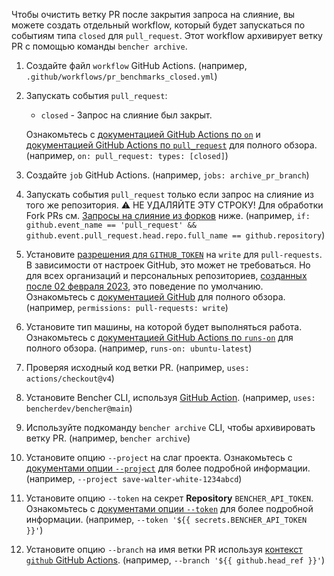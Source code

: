
Чтобы очистить ветку PR после закрытия запроса на слияние,
вы можете создать отдельный workflow, который будет запускаться по событиям типа `closed` для `pull_request`.
Этот workflow архивирует ветку PR с помощью команды `bencher archive`.

<PullRequestsClosedCode />

1. Создайте файл `workflow` GitHub Actions.
   (например, `.github/workflows/pr_benchmarks_closed.yml`)
2. Запускать события `pull_request`:
   - `closed` - Запрос на слияние был закрыт.

   Ознакомьтесь с [документацией GitHub Actions по `on`][github actions on]
   и [документацией GitHub Actions по `pull_request`][github action pull_request] для полного обзора.
   (например, `on: pull_request: types: [closed]`)
3. Создайте `job` GitHub Actions.
   (например, `jobs: archive_pr_branch`)
4. Запускать события `pull_request` только если запрос на слияние из того же репозитория.
   ⚠️ НЕ УДАЛЯЙТЕ ЭТУ СТРОКУ!
   Для обработки Fork PRs см. [Запросы на слияние из форков][pull requests from forks] ниже.
   (например, `if: github.event_name == 'pull_request' && github.event.pull_request.head.repo.full_name == github.repository`)
5. Установите [разрешения для `GITHUB_TOKEN`][github token permissions]
   на `write` для `pull-requests`.
   В зависимости от настроек GitHub, это может не требоваться.
   Но для всех организаций и персональных репозиториев,
   [созданных после 02 февраля 2023][github token read only],
   это поведение по умолчанию.
   Ознакомьтесь с [документацией GitHub][github token permissions security]
   для полного обзора.
   (например, `permissions: pull-requests: write`)
6. Установите тип машины, на которой будет выполняться работа.
   Ознакомьтесь с [документацией GitHub Actions по `runs-on`][github actions runs-on]
   для полного обзора.
   (например, `runs-on: ubuntu-latest`)
7. Проверяя исходный код ветки PR.
   (например, `uses: actions/checkout@v4`)
8. Установите Bencher CLI, используя [GitHub Action][bencher cli github action].
   (например, `uses: bencherdev/bencher@main`)
9. Используйте подкоманду `bencher archive` CLI, чтобы архивировать ветку PR.
   (например, `bencher archive`)
10. Установите опцию `--project` на слаг проекта.
    Ознакомьтесь с [документами опции `--project`][project option] для более подробной информации.
    (например, `--project save-walter-white-1234abcd`)
11. Установите опцию `--token` на секрет **Repository** `BENCHER_API_TOKEN`.
    Ознакомьтесь с [документами опции `--token`][token option] для более подробной информации.
    (например, `--token '${{ secrets.BENCHER_API_TOKEN }}'`)
12. Установите опцию `--branch` на имя ветки PR
    используя [контекст `github` GitHub Actions][github actions context].
    (например, `--branch '${{ github.head_ref }}'`)


[github actions on]: https://docs.github.com/en/actions/using-workflows/workflow-syntax-for-github-actions#on
[github action pull_request]: https://docs.github.com/en/webhooks/webhook-events-and-payloads#pull_request
[github token permissions]: https://docs.github.com/en/actions/using-jobs/assigning-permissions-to-jobs#setting-the-github_token-permissions-for-a-specific-job
[github token read only]: https://github.blog/changelog/2023-02-02-github-actions-updating-the-default-github_token-permissions-to-read-only/
[github token permissions security]: https://docs.github.com/en/actions/security-guides/automatic-token-authentication#modifying-the-permissions-for-the-github_token
[github actions runs-on]: https://docs.github.com/en/actions/using-workflows/workflow-syntax-for-github-actions#jobsjob_idruns-on
[bencher cli github action]: https://github.com/marketplace/actions/bencher-cli
[github actions context]: https://docs.github.com/en/actions/learn-github-actions/contexts#github-context

[project option]: /ru/docs/explanation/bencher-run/#--project-project
[token option]: /ru/docs/explanation/bencher-run/#--token-token

[pull requests from forks]: #pull-requests-from-forks
